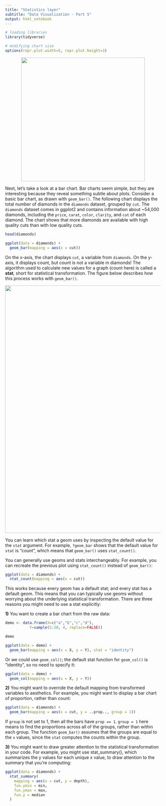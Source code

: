 ```yaml
---
title: "Statistics layer"
subtitle: "Data Visualization - Part 5"
output: html_notebook
---
```


```r
# loading libraries
library(tidyverse)

# modifying chart size
options(repr.plot.width=5, repr.plot.height=3)
```

<center> ![](../png/layers-of-ggplot.png){width=400} </center>

Next, let's take a look at a bar chart. Bar charts seem simple, but they are interesting because they reveal something subtle about plots. Consider a basic bar chart, as drawn with `geom_bar()`. The following chart displays the total number of diamonds in the `diamonds` dataset, grouped by `cut`. The `diamonds` dataset comes in ggplot2 and contains information about ~54,000 diamonds, including the `price`, `carat`, `color`, `clarity`, and `cut` of each diamond. The chart shows that more diamonds are available with high quality cuts than with low quality cuts.

```r
head(diamonds)
```

```r
ggplot(data = diamonds) + 
  geom_bar(mapping = aes(x = cut))
```

On the x-axis, the chart displays `cut`, a variable from `diamonds`. On the y-axis, it displays count, but count is not a variable in diamonds! The algorithm used to calculate new values for a graph (count here) is called a **stat**, short for statistical transformation. The figure below describes how this process works with `geom_bar()`.

<center> ![](../png/visualization-stat-bar.png){width=800} </center>

You can learn which stat a geom uses by inspecting the default value for the `stat` argument. For example, `?geom_bar` shows that the default value for `stat` is "count", which means that `geom_bar()` uses `stat_count()`.

You can generally use geoms and stats interchangeably. For example, you can recreate the previous plot using `stat_count()` instead of `geom_bar()`:

```r
ggplot(data = diamonds) + 
  stat_count(mapping = aes(x = cut))
```

This works because every geom has a default stat; and every stat has a default geom. This means that you can typically use geoms without worrying about the underlying statistical transformation. There are three reasons you might need to use a stat explicitly:

**1)** You want to create a bar chart from the raw data:

```r
demo <- data.frame(X=c("a","b","c","d"),
           Y=sample(5:20, 4, replace=FALSE))

demo
```

```r
ggplot(data = demo) +
  geom_bar(mapping = aes(x = X, y = Y), stat = "identity")
```


Or we could use `geom_col()`; the default stat function for `geom_col()` is "identity", so no need to specify it:

```r
ggplot(data = demo) +
  geom_col(mapping = aes(x = X, y = Y))
```

**2)** You might want to override the default mapping from transformed variables to aesthetics. For example, you might want to display a bar chart of proportion, rather than count:

```r
ggplot(data = diamonds) + 
  geom_bar(mapping = aes(x = cut, y = ..prop.., group = 1))
```

If `group` is not set to 1, then all the bars have `prop == 1`. `group = 1` here means to find the proportions across all of the groups, rather than within each group. The function `geom_bar()` assumes that the groups are equal to the `x` values, since the `stat` computes the counts within the group.

**3)** You might want to draw greater attention to the statistical transformation in your code. For example, you might use stat_summary(), which summarizes the y values for each unique x value, to draw attention to the summary that you're computing:

```r
ggplot(data = diamonds) + 
  stat_summary(
    mapping = aes(x = cut, y = depth),
    fun.ymin = min,
    fun.ymax = max,
    fun.y = median
  )
```